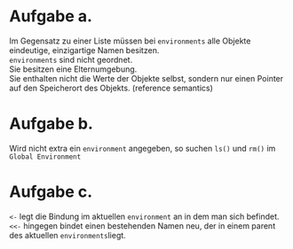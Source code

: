 # Aufgabe a.
Im Gegensatz zu einer Liste müssen  bei `environments` alle Objekte
eindeutige, einzigartige Namen besitzen.\
`environments` sind nicht geordnet. 
\
Sie besitzen eine Elternumgebung.\
Sie enthalten
nicht die Werte der Objekte selbst, sondern nur einen Pointer auf den Speicherort
des Objekts. (reference semantics)

# Aufgabe b.
Wird nicht extra ein `environment` angegeben, so suchen `ls()` und `rm()` im
`Global Environment`

# Aufgabe c.
`<-` legt die Bindung im aktuellen `environment` an in dem man sich befindet.\
`<<-` hingegen bindet einen bestehenden Namen neu, der in einem parent des
aktuellen `environments`liegt.